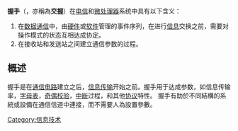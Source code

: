 {{expand|time=2017-08-28T08:16:02+00:00}}
{{Unreferenced|time=2017-07-06T14:35:26+00:00}}
{{noteTA|G1=IT}}
'''握手'''（{{lang|en|Handshake}}，亦稱為'''交握'''）在[[电信|电信]]和[[微处理器|微处理器]]系统中具有以下含义：

#在[[数据|数据]][[通信|通信]]中，由[[硬件|硬件]]或[[软件|软件]]管理的事件序列，在进行[[信息|信息]]交换之前，需要对操作模式的状态互相达成协定。
#在接收站和发送站之间建立通信参数的过程。

== 概述 ==
握手是在[[通信电路|通信电路]]建立之后，[[信息传输|信息传输]]开始之前。握手用于达成参数，如信息传输率，[[字母表_(计算机科学)|字母表]]，[[奇偶校验|奇偶校验]]，[[中断|中断]]过程，和其他[[协议|协议]]特性。
握手有助於不同結構的系統或設備在通信信道中連接，而不需要人為設置參數。

{{com-stub}}
[[Category:信息技术|Category:信息技术]]